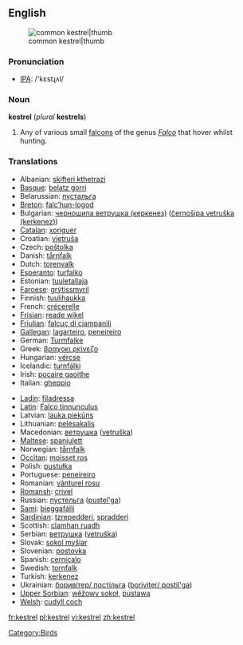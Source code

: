==English==
[[Image:Common Kestrel 1.jpg|common kestrel|thumb]]
=== Pronunciation ===
*[[w:IPA|IPA]]: /'kɛstɻʌl/
{{wikpedia}}
=== Noun ===
'''kestrel''' (''plural'' '''kestrels''')

# Any of various small [[falcon]]s of the genus ''[[Falco]]'' that hover whilst hunting.

=== Translations ===

{{top}}
*Albanian: [[skifteri kthetrazi]]
*[[Basque]]: [[belatz gorri]]
*Belarussian: [[пустальга]]
*[[Breton]]: [[falc’hun-logod]]
*Bulgarian: [[черношипа ветрушка (керкенез)]] ([[černošipa vetruška (kerkenez)]])
*[[Catalan]]: [[xoriguer]]
*Croatian: [[vjetruša]]
*Czech: [[poštolka]]
*Danish: [[tårnfalk]]
*Dutch: [[torenvalk]] {{m}}
*[[Esperanto]]: [[turfalko]]
*Estonian: [[tuuletallaja]]
*[[Faroese]]: [[grýtissmyril]]
*Finnish: [[tuulihaukka]]
*French: [[crécerelle]]
*[[Frisian]]: [[reade wikel]]
*[[Friulian]]: [[falcuç di cjampanili]]
*[[Gallegan]]: [[lagarteiro]], [[peneireiro]]
*German: [[Turmfalke]] {{m}}
*Greek: [[βραχοκι ρκίνεζο]]
*Hungarian: [[vércse]]
*Icelandic: [[turnfálki]]
*Irish: [[pocaire gaoithe]]
*Italian: [[gheppio]] {{m}}
{{mid}}
*[[Ladin]]: [[filadressa]]
*[[Latin]]: [[Falco tinnunculus]] {{m}}
*Latvian: [[lauka piekūns]]
*Lithuanian: [[pelėsakalis]]
*Macedonian: [[ветрушка]] ([[vetruška]])
*[[Maltese]]: [[spanjulett]]
*Norwegian: [[tårnfalk]]
*[[Occitan]]: [[moisset ros]]
*Polish: [[pustułka]] {{f}}
*Portuguese: [[peneireiro]]
*Romanian: [[vânturel rosu]]
*[[Romansh]]: [[crivel]]
*Russian: [[пустельга]] ([[pustel'ga]]) {{f}}
*[[Sami]]: [[bieggafálli]]
*[[Sardinian]]: [[tzrepedderi]], [[spradderi]]
*Scottish: [[clamhan ruadh]]
*Serbian: [[ветрушка]] ([[vetruška]])
*Slovak: [[sokol myšiar]]
*Slovenian: [[postovka]] {{f}}
*Spanish: [[cernícalo]] {{m}}
*Swedish: [[tornfalk]]
*Turkish: [[kerkenez]]
*Ukrainian: [[боривiтер/ постiльга]] ([[boriviter/ postil'ga]])
*[[Upper Sorbian]]: [[wěžowy sokoł]], [[pustawa]]
*[[Welsh]]: [[cudyll coch]]
{{bottom}}

[[Category:Birds]]

[[fr:kestrel]]
[[pl:kestrel]]
[[vi:kestrel]]
[[zh:kestrel]]